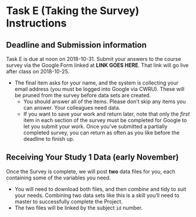 # Task E (Taking the Survey) Instructions {#taskE}

## Deadline and Submission information

Task E is due at noon on 2018-10-31. Submit your answers to the course survey via the Google Form linked at **LINK GOES HERE**. That link will go live after class on 2018-10-25.

- The final item asks for your name, and the system is collecting your email address (you must be logged into Google via CWRU). These will be pruned from the survey before data sets are created.
    - You should answer all of the items. Please don't skip any items you can answer. Your colleagues need data.
    - If you want to save your work and return later, note that only the *first* item in each section of the survey must be completed for Google to let you submit your work. Once you've submitted a partially completed survey, you can return as often as you like before the deadline to finish up.

## Receiving Your Study 1 Data (early November)

Once the Survey is complete, we will post **two** data files for you, each containing some of the variables you need.

- You will need to download both files, and then *combine* and tidy to suit your needs. Combining two data sets like this is a skill you'll need to master to successfully complete the Project.
- The two files will be linked by the subject `id` number. 